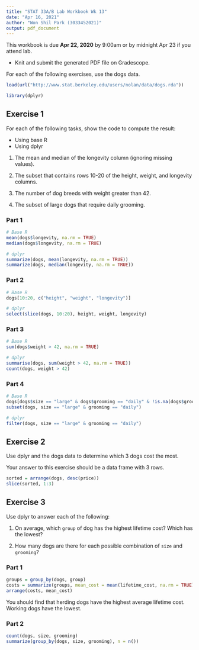 ```yaml
---
title: "STAT 33A/B Lab Workbook Wk 13"
date: "Apr 16, 2021"
author: "Won Shil Park (3033452021)"
output: pdf_document
---
```


This workbook is due __Apr 22, 2020__ by 9:00am or by midnight Apr 23 if you attend lab.

* Knit and submit the generated PDF file on Gradescope.

For each of the following exercises, use the dogs data.

```r
load(url("http://www.stat.berkeley.edu/users/nolan/data/dogs.rda"))
```

```r
library(dplyr)
```



## Exercise 1

For each of the following tasks, show the code to compute the result:

+ Using base R
+ Using dplyr


1. The mean and median of the longevity column (ignoring missing values).

2. The subset that contains rows 10-20 of the height, weight, and longevity
   columns.

3. The number of dog breeds with weight greater than 42.

4. The subset of large dogs that require daily grooming.



### Part 1

```r
# Base R
mean(dogs$longevity, na.rm = TRUE)
median(dogs$longevity, na.rm = TRUE)

# dplyr
summarize(dogs, mean(longevity, na.rm = TRUE))
summarize(dogs, median(longevity, na.rm = TRUE))
```

### Part 2

```r
# Base R
dogs[10:20, c("height", "weight", "longevity")]

# dplyr
select(slice(dogs, 10:20), height, weight, longevity)
```

### Part 3

```r
# Base R
sum(dogs$weight > 42, na.rm = TRUE)

# dplyr
summarise(dogs, sum(weight > 42, na.rm = TRUE))
count(dogs, weight > 42)
```

### Part 4

```r
# Base R
dogs[dogs$size == "large" & dogs$grooming == "daily" & !is.na(dogs$grooming),]
subset(dogs, size == "large" & grooming == "daily")

# dplyr
filter(dogs, size == "large" & grooming == "daily")

```


## Exercise 2

Use dplyr and the dogs data to determine which 3 dogs cost the most.

Your answer to this exercise should be a data frame with 3 rows.



```r
sorted = arrange(dogs, desc(price))
slice(sorted, 1:3)

```





## Exercise 3

Use dplyr to answer each of the following:

1. On average, which `group` of dog has the highest lifetime cost? Which has
   the lowest?

2. How many dogs are there for each possible combination of `size` and
   `grooming`?



### Part 1

```r
groups = group_by(dogs, group)
costs = summarize(groups, mean_cost = mean(lifetime_cost, na.rm = TRUE))
arrange(costs, mean_cost)
```

You should find that herding dogs have the highest average lifetime cost. Working dogs have the lowest.

### Part 2


```r
count(dogs, size, grooming)
summarize(group_by(dogs, size, grooming), n = n())

```
